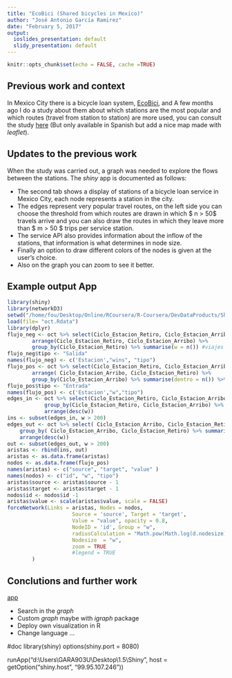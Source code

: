 ```yaml
---
title: "EcoBici (Shared bicycles in Mexico)"
author: "José Antonio García Ramirez"
date: "February 5, 2017"
output:
  ioslides_presentation: default
  slidy_presentation: default
---
```


```r
knitr::opts_chunk$set(echo = FALSE, cache =TRUE)
```

## Previous work and context
In Mexico City there is a bicycle loan system, [EcoBici](https://www.ecobici.cdmx.gob.mx/), and A few months ago I do a study about them about which stations are the most popular and which routes (travel from station to station) are more used, you can consult the study [here](https://github.com/fou-foo/opi_test/blob/master/exa_opi.html) (But only available in Spanish but add a nice map made with _leaflet_). 

##  Updates to the previous work
When the study was carried out, a graph was needed to explore the flows between the stations.
The _shiny_ app is documented as follows:

   * The second tab shows a display of stations of a bicycle loan service in Mexico City, each node represents a station in the city.
   * The edges represent very popular travel routes, on the left side you can choose the threshold from which routes are drawn in which $ n > 50$ travels arrive and you can also draw the routes in which they leave more than $ m > 50 $ trips per service station.
   * The service API also provides information about the inflow of the stations, that information is what determines in node size.
   * Finally an option to draw different colors of the nodes is given at the user's choice.
   * Also on the graph you can zoom to see it better.

## Example output App

```r
library(shiny)
library(networkD3)
setwd("/home/fou/Desktop/Online/RCoursera/R-Coursera/DevDataProducts/ShinyGraph")
load(file= "oct.Rdata")
library(dplyr)
flujo_neg <- oct %>% select(Ciclo_Estacion_Retiro, Ciclo_Estacion_Arribo) %>%
		arrange(Ciclo_Estacion_Retiro, Ciclo_Estacion_Arribo) %>%
		group_by(Ciclo_Estacion_Retiro) %>% summarise(w = n()) #viajes que salen de estacion
flujo_neg$tipo <- "Salida" 
names(flujo_neg) <- c('Estacion',"wins", "tipo")
flujo_pos <- oct %>% select(Ciclo_Estacion_Retiro, Ciclo_Estacion_Arribo) %>%
		arrange( Ciclo_Estacion_Arribo, Ciclo_Estacion_Retiro) %>%
		group_by(Ciclo_Estacion_Arribo) %>% summarise(dentro = n()) %>% arrange(desc(dentro))
flujo_pos$tipo <- "Entrada"
names(flujo_pos) <- c('Estacion',"w","tipo")
edges_in <- oct %>% select(Ciclo_Estacion_Retiro, Ciclo_Estacion_Arribo) %>%
			group_by(Ciclo_Estacion_Retiro, Ciclo_Estacion_Arribo) %>% summarise(w = n()) %>%
			arrange(desc(w))
ins <- subset(edges_in, w > 200)
edges_out <- oct %>% select( Ciclo_Estacion_Arribo, Ciclo_Estacion_Retiro) %>%
	group_by( Ciclo_Estacion_Arribo, Ciclo_Estacion_Retiro) %>% summarise(w = n()) %>%
	arrange(desc(w))
out <- subset(edges_out, w > 200)
aristas <- rbind(ins, out)
aristas <- as.data.frame(aristas)
nodos <- as.data.frame(flujo_pos)
names(aristas) <- c("source", "target", "value" )
names(nodos) <- c("id", "w", "tipo")
aristas$source <- aristas$source - 1
aristas$target <- aristas$target - 1
nodos$id <- nodos$id -1 
aristas$value <- scale(aristas$value, scale = FALSE)
forceNetwork(Links = aristas, Nodes = nodos,
					 Source = 'source', Target = 'target',
					 Value = "value", opacity = 0.8,
					 NodeID = 'id', Group = "w",
					 radiusCalculation = "Math.pow(Math.log(d.nodesize), 1.5)",
					 Nodesize  = "w", 
					 zoom = TRUE
					 #legend = TRUE
		)
```




## Conclutions and further work

[app](https://foufoo.shinyapps.io/appgrafo/)

  * Search in the _graph_
  * Custom _graph_ maybe with _igraph_ package
  * Deploy own visualization in R
  * Change language ...
  
  #doc 
library(shiny)
options(shiny.port = 8080)


runApp("d:\\Users\\GARA903U\\Desktop\\1.5\\Shiny", 
       host = getOption("shiny.host", "99.95.107.246"))
